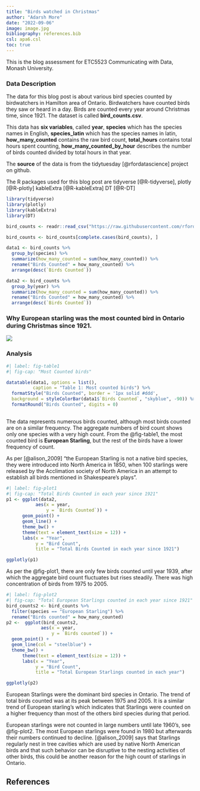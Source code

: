 ```yaml
---
title: "Birds watched in Christmas"
author: "Adarsh More"
date: "2022-09-06"
image: image.jpg
bibliography: references.bib
csl: apa6.csl
toc: true
---
```


This is the blog assessment for ETC5523 Communicating with Data, Monash University.

### Data Description

 The data for this blog post is about various bird species counted by birdwatchers in Hamilton area of Ontario. Birdwatchers have counted birds they saw or heard in a day. Birds are counted every year around Christmas time, since 1921. The dataset is called **bird_counts.csv**. 
 
 This data has **six variables**, called **year**, **species** which has the species names in English, **species_latin** which has the species names in latin, **how_many_counted** contains the raw bird count, **total_hours** contains total hours spent counting, **how_many_counted_by_hour** describes the number of birds counted divided by total hours in that year.

The **source** of the data is from the tidytuesday [@rfordatascience] project on github.

The R packages used for this blog post are 
 tidyverse [@R-tidyverse], 
 plotly [@R-plotly]
 kableExtra [@R-kableExtra]
 DT [@R-DT]


```r
library(tidyverse)
library(plotly)
library(kableExtra)
library(DT)
```

```r
bird_counts <- readr::read_csv("https://raw.githubusercontent.com/rfordatascience/tidytuesday/master/data/2019/2019-06-18/bird_counts.csv")

bird_counts <- bird_counts[complete.cases(bird_counts), ]
```

```r
data1 <- bird_counts %>% 
  group_by(species) %>%
  summarize(how_many_counted = sum(how_many_counted)) %>%
  rename("Birds Counted" = how_many_counted) %>% 
  arrange(desc(`Birds Counted`)) 
```

```r
data2 <- bird_counts %>% 
  group_by(year) %>%
  summarize(how_many_counted = sum(how_many_counted)) %>%
  rename("Birds Counted" = how_many_counted) %>% 
  arrange(desc(`Birds Counted`))
```


### Why European starling was the most counted bird in Ontario during Christmas since 1921.  

![](image.jpg)


### Analysis

```r
#| label: fig-table1
#| fig-cap: "Most Counted birds" 

datatable(data1, options = list(),
          caption = "Table 1: Most counted birds") %>% 
  formatStyle("Birds Counted", border = '1px solid #ddd',
  background = styleColorBar(data1$`Birds Counted`, "skyblue", -90)) %>% 
  formatRound("Birds Counted", digits = 0)
              
```


The data represents numerous birds counted, although most birds counted are on a similar frequency. The aggregate numbers of bird count shows only one species with a very high count. From the @fig-table1, the most counted bird is **European Starling**, but the rest of the birds have a lower frequency of count.


As per [@alison_2009] "the European Starling is not a native bird species, they were introduced into North America in 1850, when 100 starlings were released by the Acclimation society of North America in an attempt to establish all birds mentioned in Shakespeare's plays".


```r
#| label: fig-plot1
#| fig-cap: "Total Birds Counted in each year since 1921"
p1 <- ggplot(data2,
           aes(x = year,
               y = `Birds Counted`)) +
      geom_point() +
      geom_line() +
      theme_bw() +
      theme(text = element_text(size = 12)) +
      labs(x = "Year",
           y = "Bird Count",
           title = "Total Birds Counted in each year since 1921")

ggplotly(p1)
```

As per the @fig-plot1, there are only few birds counted until year 1939, after which the aggregate bird count fluctuates but rises steadily. There was high concentration of birds from 1975 to 2005.


```r
#| label: fig-plot2
#| fig-cap: "Total European Starlings counted in each year since 1921"
bird_counts2 <- bird_counts %>% 
  filter(species == "European Starling") %>% 
  rename("Birds counted" = how_many_counted)
p2 <-  ggplot(bird_counts2,
             aes(x = year,
                 y = `Birds counted`)) +
  geom_point() +
  geom_line(col = "steelblue") +
  theme_bw() +
      theme(text = element_text(size = 12)) +
      labs(x = "Year",
           y = "Bird Count",
           title = "Total European Starlings counted in each year")

ggplotly(p2)
```


European Starlings were the dominant bird species in Ontario. The trend of total birds counted was at its peak between 1975 and 2005. It is a similar trend of European starling's which indicates that Starlings were counted on a higher frequency than most of the others bird species during that period.

European starlings were not counted in large numbers until late 1960's, see @fig-plot2. The most European starlings were found in 1980 but afterwards their numbers continued to decline. [@alison_2009] says that Starlings regularly nest in tree cavities which are used by native North American birds and that such behavior can be disruptive to the nesting activities of other birds, this could be another reason for the high count of starlings in Ontario.









## References
